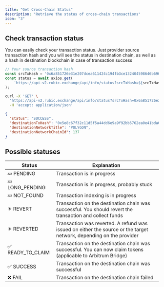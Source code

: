 ```yaml
---
title: "Get Cross-Chain Status"
description: "Retrieve the status of cross-chain transactions"
icon: "3"
---
```


## Check transaction status

You can easily check your transaction status. Just provider source transaction hash and you will see the status in destination chain, as well as a hash in destination blockchain in case of transaction success

```javascript
// Your source transaction hash
const srcTxHash = '0x6a851726e31e207dcea611424c194fb3ce132404598646b6903ee43fe8930e95';
const status = await axios.get(
    `https://api-v2.rubic.exchange/api/info/status?srcTxHash=${srcTxHash}`
);
```

```bash
curl -X 'GET' \
  'https://api-v2.rubic.exchange/api/info/status?srcTxHash=0x6a851726e31e207dcea611424c194fb3ce132404598646b6903ee43fe8930e95' \
  -H 'accept: application/json'
```

```json
{
  "status": "SUCCESS",
  "destinationTxHash": "0x5e8c67f32c11d5f5a44dd6e9a9f92bb5762ea0e41bda01c6a77228365b614e02",
  "destinationNetworkTitle": "POLYGON",
  "destinationNetworkChainId": 137
}
```

## Possible statuses

| Status           | Explanation                                                                                                         |
| ---------------- | ------------------------------------------------------------------------------------------------------------------- |
| 💤 PENDING       | Transaction is in progress                                                                                          |
| 💤 LONG_PENDING  | Transaction is in progress, probably stuck                                                                          |
| 💤 NOT_FOUND     | Transaction indexing is in progress                                                                                 |
| ✴️ REVERT        | Transaction on the destination chain was successful. You should revert the transaction and collect funds            |
| ✴️ REVERTED      | Transaction was reverted. A refund was issued on either the source or the target network, depending on the provider |
| ✅ READY_TO_CLAIM | Transaction on the destination chain was successful. You can now claim tokens (applicable to Arbitrum Bridge)       |
| ✅ SUCCESS        | Transaction on the destination chain was successful                                                                 |
| ❌ FAIL           | Transaction on the destination chain failed                                                                         |